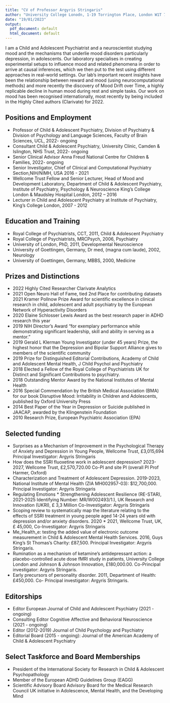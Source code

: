 ```yaml
---
title: "CV of Professor Argyris Stringaris"
author: "University College Lonodn, 1-19 Torrington Place, London W1T 7PH; a.stringaris@ucl.ac.uk"
date: "19/01/2023"
output:
  pdf_document: default
  html_document: default
---
```

I am a Child and Adolescent Psychiatrist and a neuroscientist studying mood and the mechanisms that underlie mood disorders particularly depression, in adolescents. Our laboratory specialises in creating experimental setups to influence mood and related phenomena in order to arrive at causal inferences, which we then put to the test using different approaches in real-world settings. Our lab’s important recent insights have been the relationship between reward and mood (using neurocomputational methods) and more recently the discovery of Mood Drift over Time, a highly replicable decline in human mood during rest and simple tasks. Our work on mood has been recognised internationally, most recently by being included in the Highly Cited authors (Clarivate) for 2022. 

## Positions and Employment 
-  Professor of Child & Adolescent Psychiatry, Division of Psychiatry & Division of Psychology and Language Sciences, Faculty of Brain Sciences, UCL, 2022- ongoing 
-  Consultant Child & Adolescent Psychiatry, University Clinic, Camden & Islington, NHS Trust, 2022- ongoing 
-  Senior Clinical Advisor Anna Freud National Centre for Children & Families, 2022- ongoing 
-  Senior Investigator, Chief of Clinical and Computational Psychiatry Section,NIH/NIMH, USA 2016 - 2021 
-  Wellcome Trust Fellow and Senior Lecturer, Head of Mood and Development Laboratory, Department of Child & Adolescent Psychiatry, Institute of Psychiatry, Psychology & Neuroscience King’s College London & Maudsley Hospital London, 2012 – 2016
- Lecturer in Child and Adolescent Psychiatry at Institute of Psychiatry, King’s College London, 2007 - 2012  

## Education and Training 
- Royal College of Psychiatrists, CCT, 2011, Child & Adolescent Psychiatry 
- Royal College of Psychiatrists, MRCPsych, 2006, Psychiatry 
- University of London, PhD, 2011, Developmental Neuroscience 
- University of Goettingen, Germany, Dr med, (magna cum laude), 2002, Neurology 
- University of Goettingen, Germany, MBBS, 2000, Medicine 

## Prizes and Distinctions 
- 2022 Highly Cited Researcher Clarivate Analytics
- 2021 Open Neuro Hall of Fame, tied 2nd Place for contributing datasets 2021 Kramer Pollnow Prize Award for scientific excellence in clinical research in child, adolescent and adult psychiatry by the European Network of Hyperactivity Disorders 
- 2020 Elaine Schlosser Lewis Award as the best research paper in ADHD research this year 
- 2019 NIH Director’s Award “for exemplary performance while demonstrating significant leadership, skill and ability in serving as a mentor.” 
- 2019 Gerald L Klerman Young Investigator (under 45 years) Prize, the highest honor that the Depression and Bipolar Support Alliance gives to members of the scientific community 
- 2019 Prize for Distinguished Editorial Contributions, Academy of Child and Adolescent Mental Health, J Child Psychol and Psychiatry 
- 2018 Elected a Fellow of the Royal College of Psychiatrists UK for Distinct and Significant Contributions to psychiatry. 
- 2018 Outstanding Mentor Award by the National Institutes of Mental Health 
- 2016 Special Commendation by the British Medical Association (BMA) for our book Disruptive Mood: Irritability in Children and Adolescents, published by Oxford University Press 
- 2014 Best Paper of the Year in Depression or Suicide published in JAACAP, awarded by the Klingenstein Foundation 
- 2010 Research Prize, European Psychiatric Association (EPA) 

## Selected funding 
- Surprises as a Mechanism of Improvement in the Psychological Therapy of Anxiety and Depression in Young People, Wellcome Trust, £3,015,694 Principal Investigator: Argyris Stringaris
- How does the SSRI fluoxetine work in adolescent depression?  2023-2027, Wellcome Trust, £2,570,720.00 Co-PI and site PI (overall PI Prof Harmer, Oxford)
- Characterization and Treatment of Adolescent Depression. 2019-2023, National Institute of Mental Health (ZIA MH002957-03): $12,700,000. Principal Investigator: Argyris Stringaris 
- Regulating Emotions * Strengthening Adolescent Resilience (RE-STAR), 2021-2025 Identifying Number: MR/W002493/1:), UK Research and Innovation (UKRI), £ 3,3 Million Co-Investigator: Argyris Stringaris 
- Scoping review to systematically map the literature relating to the effects of SSRI treatment in young people aged 14-24 years old with depression and/or anxiety disorders. 2020 * 2021, Wellcome Trust, UK, £ 45,000, Co-Investigator: Argyris Stringaris 
- Me_Health_e: testing the added value of electronic outcome measurement in Child & Adolescent Mental Health Services. 2016, Guys King’s St Thomas’s Charity: £87,500. Principal Investigator: Argyris Stringaris. 
- Rumination as a mechanism of ketamine’s antidepressant action: a placebo-controlled acute dose fMRI study in patients, University College London and Johnson & Johnson Innovation, £180,000.00. Co-Principal investigator: Argyris Stringaris. 
- Early precursors of personality disorder. 2011, Department of Health: £450,000. Co- Principal investigator: Argyris Stringaris.

## Editorships  
- Editor European Journal of Child and Adolescent Psychiatry (2021 - ongoing) 
- Consulting Editor Cognitive Affective and Behavioral Neuroscience (2021 - ongoing) 
- Editor (2012-2019) Journal of Child Psychology and Psychiatry 
- Editorial Board (2015 - ongoing): Journal of the American Academy of Child & Adolescent Psychiatry 

## Select Taskforce and Board Memberships
- President of the International Society for Research in Child & Adolescent Psychopathology
- Member of the European ADHD Guidelines Group (EAGG) 
- Scientific Advisory Board Advisory Board for the Medical Research Council UK initiative in Adolescence, Mental Health, and the Developing Mind 

